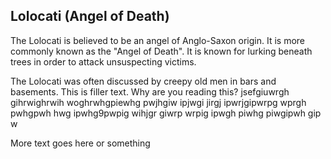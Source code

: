 
== Lolocati (Angel of Death) ==

The Lolocati is believed to be an angel of Anglo-Saxon origin. It is more commonly known as the "Angel of Death". It is known for lurking beneath trees in order to attack unsuspecting victims.

The Lolocati was often discussed by creepy old men in bars and basements. This is filler text. Why are you reading this? jsefgiuwrgh gihrwighrwih woghrwhgpiewhg pwjhgiw ipjwgi jirgj ipwrjgipwrpg wprgh pwhgpwh hwg ipwhg9pwpig wihjgr giwrp wrpig ipwgh piwhg piwgipwh gip w



More text goes here or something